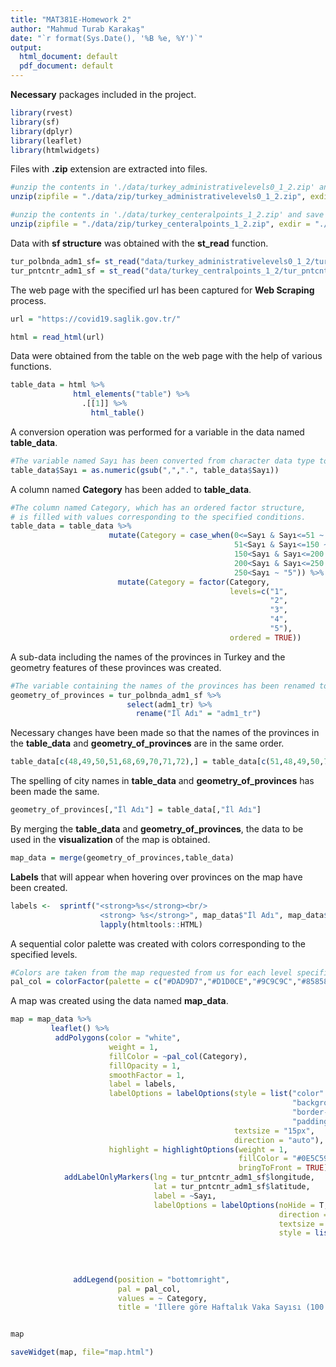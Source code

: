 ```yaml
---
title: "MAT381E-Homework 2"
author: "Mahmud Turab Karakaş"
date: "`r format(Sys.Date(), '%B %e, %Y')`"
output:
  html_document: default
  pdf_document: default
---
```



**Necessary** packages included in the project.  
```r
library(rvest)
library(sf)
library(dplyr)
library(leaflet)
library(htmlwidgets)
```


Files with **.zip** extension are extracted into files.  
```r
#unzip the contents in './data/turkey_administrativelevels0_1_2.zip' and save unzipped content in './data/turkey_administrativelevels0_1_2'
unzip(zipfile = "./data/zip/turkey_administrativelevels0_1_2.zip", exdir = "./data/turkey_administrativelevels0_1_2")

#unzip the contents in './data/turkey_centeralpoints_1_2.zip' and save unzipped content in './data/turkey_centralpoints_1_2'
unzip(zipfile = "./data/zip/turkey_centeralpoints_1_2.zip", exdir = "./data/turkey_centralpoints_1_2")
```

Data with **sf structure** was obtained with the **st_read** function.  
```r
tur_polbnda_adm1_sf= st_read("data/turkey_administrativelevels0_1_2/tur_polbnda_adm1.shp")
tur_pntcntr_adm1_sf = st_read("data/turkey_centralpoints_1_2/tur_pntcntr_adm1.shp")
```

The web page with the specified url has been captured for **Web Scraping** process.  
```r
url = "https://covid19.saglik.gov.tr/"

html = read_html(url)
```


Data were obtained from the table on the web page with the help of various functions.  
```r
table_data = html %>% 
              html_elements("table") %>%
                .[[1]] %>%
                  html_table()
```


A conversion operation was performed for a variable in the data named **table_data**.  
```r
#The variable named Sayı has been converted from character data type to numeric data type.
table_data$Sayı = as.numeric(gsub(",",".", table_data$Sayı))
```



A column named **Category** has been added to **table_data**.  
```r
#The column named Category, which has an ordered factor structure,
# is filled with values corresponding to the specified conditions.
table_data = table_data %>%
                      mutate(Category = case_when(0<=Sayı & Sayı<=51 ~ "1",
                                                  51<Sayı & Sayı<=150 ~ "2",
                                                  150<Sayı & Sayı<=200 ~ "3",
                                                  200<Sayı & Sayı<=250 ~ "4",
                                                  250<Sayı ~ "5")) %>%
                        mutate(Category = factor(Category,
                                                 levels=c("1",
                                                          "2",
                                                          "3",
                                                          "4",
                                                          "5"),
                                                 ordered = TRUE))
```



A sub-data including the names of the provinces in Turkey and the geometry features of these provinces was created.  
```r
#The variable containing the names of the provinces has been renamed to "İl Adı".
geometry_of_provinces = tur_polbnda_adm1_sf %>%
                          select(adm1_tr) %>%
                            rename("İl Adı" = "adm1_tr")
```


Necessary changes have been made so that the names of the provinces in the **table_data** and **geometry_of_provinces** are in the same order.  
```r
table_data[c(48,49,50,51,68,69,70,71,72),] = table_data[c(51,48,49,50,71,68,69,72,70),]
```


The spelling of city names in **table_data** and **geometry_of_provinces** has been made the same.  
```r
geometry_of_provinces[,"İl Adı"] = table_data[,"İl Adı"]
```


By merging the **table_data** and **geometry_of_provinces**, the data to be used in the **visualization** of the map is obtained.  
```r
map_data = merge(geometry_of_provinces,table_data)
```


**Labels** that will appear when hovering over provinces on the map have been created.  
```r
labels <-  sprintf("<strong>%s</strong><br/>
                    <strong> %s</strong>", map_data$"İl Adı", map_data$Sayı) %>%
                    lapply(htmltools::HTML)
```


A sequential color palette was created with colors corresponding to the specified levels.    
```r
#Colors are taken from the map requested from us for each level specified with the help of the colorzilla plugin in Chrome.
pal_col = colorFactor(palette = c("#DAD9D7","#D1D0CE","#9C9C9C","#858585","#7A7878"), levels = c("1","2","3","4","5") ,ordered = TRUE)
```


A map was created using the data named **map_data**.  
```r
map = map_data %>%
         leaflet() %>%
          addPolygons(color = "white",
                      weight = 1,
                      fillColor = ~pal_col(Category),
                      fillOpacity = 1,
                      smoothFactor = 1,
                      label = labels,
                      labelOptions = labelOptions(style = list("color" = "white", #for popup label
                                                               "background-color" = "#1B888C",
                                                               "border-color" = "#1B888C",
                                                               "padding" = "20px"),
                                                  textsize = "15px",
                                                  direction = "auto"),
                      highlight = highlightOptions(weight = 1,
                                                   fillColor = "#0E5C59",
                                                   bringToFront = TRUE)) %>% 
            addLabelOnlyMarkers(lng = tur_pntcntr_adm1_sf$longitude,
                                lat = tur_pntcntr_adm1_sf$latitude,
                                label = ~Sayı,
                                labelOptions = labelOptions(noHide = T, 
                                                            direction = "center",
                                                            textsize = "9px",
                                                            style = list("color" = "white",
                                                                         "background-color" = "#0E5C59",
                                                                         "border-color" = "#0E5C59",
                                                                         "border-radius" = "35%",
                                                                         "padding" = "0px"))) %>%
              addLegend(position = "bottomright",
                        pal = pal_col,  
                        values = ~ Category,  
                        title = 'İllere göre Haftalık Vaka Sayısı (100 binde)') 


map
```


```r
saveWidget(map, file="map.html")
```

